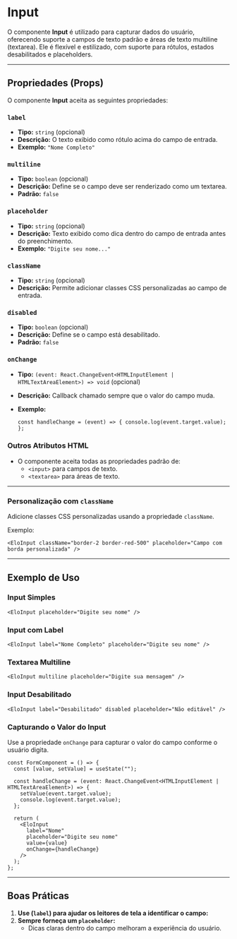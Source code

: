 
# Input

O componente **Input** é utilizado para capturar dados do usuário, oferecendo suporte a campos de texto padrão e áreas de texto multiline (textarea). Ele é flexível e estilizado, com suporte para rótulos, estados desabilitados e placeholders.

----------

## Propriedades (Props)

O componente **Input** aceita as seguintes propriedades:

### `label`

-   **Tipo:** `string` (opcional)
-   **Descrição:** O texto exibido como rótulo acima do campo de entrada.
-   **Exemplo:** `"Nome Completo"`

### `multiline`

-   **Tipo:** `boolean` (opcional)
-   **Descrição:** Define se o campo deve ser renderizado como um textarea.
-   **Padrão:** `false`

### `placeholder`

-   **Tipo:** `string` (opcional)
-   **Descrição:** Texto exibido como dica dentro do campo de entrada antes do preenchimento.
-   **Exemplo:** `"Digite seu nome..."`

### `className`

-   **Tipo:** `string` (opcional)
-   **Descrição:** Permite adicionar classes CSS personalizadas ao campo de entrada.

### `disabled`

-   **Tipo:** `boolean` (opcional)
-   **Descrição:** Define se o campo está desabilitado.
-   **Padrão:** `false`

### `onChange`

-   **Tipo:** `(event: React.ChangeEvent<HTMLInputElement | HTMLTextAreaElement>) => void` (opcional)
-   **Descrição:** Callback chamado sempre que o valor do campo muda.
-   **Exemplo:**
    
    `const handleChange = (event) => {
      console.log(event.target.value);
    };` 
    

### Outros Atributos HTML

-   O componente aceita todas as propriedades padrão de:
    -   `<input>` para campos de texto.
    -   `<textarea>` para áreas de texto.

----------

### Personalização com `className`

Adicione classes CSS personalizadas usando a propriedade `className`.

Exemplo:

```tsx
<EloInput className="border-2 border-red-500" placeholder="Campo com borda personalizada" />
```

----------

## Exemplo de Uso

### Input Simples

```tsx
<EloInput placeholder="Digite seu nome" />
```

### Input com Label

```tsx
<EloInput label="Nome Completo" placeholder="Digite seu nome" /> 
```

### Textarea Multiline

```tsx
<EloInput multiline placeholder="Digite sua mensagem" />
```

### Input Desabilitado

```tsx
<EloInput label="Desabilitado" disabled placeholder="Não editável" /> 
```

### Capturando o Valor do Input

Use a propriedade `onChange` para capturar o valor do campo conforme o usuário digita.

```tsx
const FormComponent = () => {
  const [value, setValue] = useState("");

  const handleChange = (event: React.ChangeEvent<HTMLInputElement | HTMLTextAreaElement>) => {
    setValue(event.target.value);
    console.log(event.target.value);
  };

  return (
    <EloInput
      label="Nome"
      placeholder="Digite seu nome"
      value={value}
      onChange={handleChange}
    />
  );
};
```

----------

## Boas Práticas

1.  **Use (`label`) para ajudar os leitores de tela a identificar o campo:**
2.  **Sempre forneça um `placeholder`:**
    -   Dicas claras dentro do campo melhoram a experiência do usuário.
